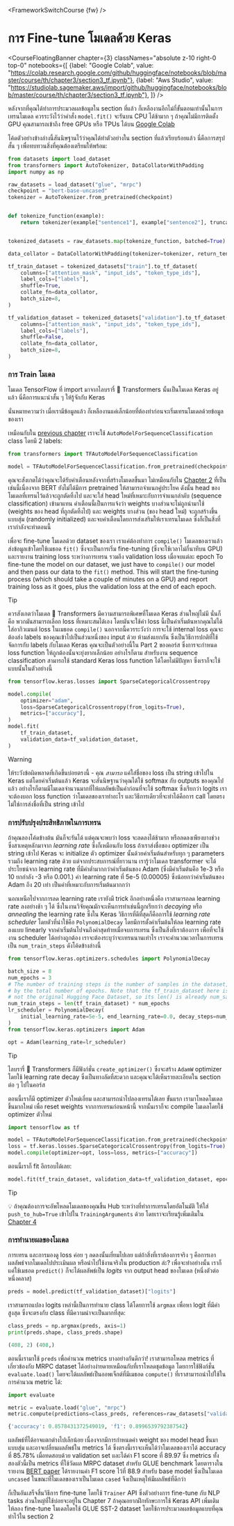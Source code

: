 <FrameworkSwitchCourse {fw} />

# การ Fine-tune โมเดลด้วย Keras

<CourseFloatingBanner chapter={3}
  classNames="absolute z-10 right-0 top-0"
  notebooks={[
    {label: "Google Colab", value: "https://colab.research.google.com/github/huggingface/notebooks/blob/master/course/th/chapter3/section3_tf.ipynb"},
    {label: "Aws Studio", value: "https://studiolab.sagemaker.aws/import/github/huggingface/notebooks/blob/master/course/th/chapter3/section3_tf.ipynb"},
]} />

หลังจากที่คุณได้ทำการประมวลผลข้อมูลใน section ที่แล้ว ก็เหลืองานอีกไม่กี่ขั้นตอนเท่านั้นในการเทรนโมเดล ควรระวังไว้ว่าคำสั่ง `model.fit()` จะรันบน CPU ได้ช้ามาก ๆ ถ้าคุณไม่มีการติดตั้ง GPU คุณสามารถเข้าถึง free GPUs หรือ TPUs ได้บน [Google Colab](https://colab.research.google.com/)

โค้ดตัวอย่างข้างล่างนี้สันนิษฐานไว้ว่าคุณได้ทำตัวอย่างใน section ที่แล้วเรียบร้อยแล้ว นี่คือการสรุปสั้น ๆ เพื่อทบทวนสิ่งที่คุณต้องเตรียมให้พร้อม:

```py
from datasets import load_dataset
from transformers import AutoTokenizer, DataCollatorWithPadding
import numpy as np

raw_datasets = load_dataset("glue", "mrpc")
checkpoint = "bert-base-uncased"
tokenizer = AutoTokenizer.from_pretrained(checkpoint)


def tokenize_function(example):
    return tokenizer(example["sentence1"], example["sentence2"], truncation=True)


tokenized_datasets = raw_datasets.map(tokenize_function, batched=True)

data_collator = DataCollatorWithPadding(tokenizer=tokenizer, return_tensors="tf")

tf_train_dataset = tokenized_datasets["train"].to_tf_dataset(
    columns=["attention_mask", "input_ids", "token_type_ids"],
    label_cols=["labels"],
    shuffle=True,
    collate_fn=data_collator,
    batch_size=8,
)

tf_validation_dataset = tokenized_datasets["validation"].to_tf_dataset(
    columns=["attention_mask", "input_ids", "token_type_ids"],
    label_cols=["labels"],
    shuffle=False,
    collate_fn=data_collator,
    batch_size=8,
)
```

### การ Train โมเดล

โมเดล TensorFlow ที่ import มาจากไลบรารี่ 🤗 Transformers นั้นเป็นโมเดล Keras อยู่แล้ว นี่คือการแนะนำสั้น ๆ ให้รู้จักกับ Keras

<Youtube id="rnTGBy2ax1c"/>

นั่นหมายความว่า เมื่อเรามีข้อมูลแล้ว ก็เหลืองานแค่เล็กน้อยที่ต้องทำก่อนจะเริ่มเทรนโมเดลด้วยข้อมูลของเรา

<Youtube id="AUozVp78dhk"/>

เหมือนกับใน [previous chapter](/course/chapter2) เราจะใช้ `AutoModelForSequenceClassification` class โดยมี 2 labels:

```py
from transformers import TFAutoModelForSequenceClassification

model = TFAutoModelForSequenceClassification.from_pretrained(checkpoint, num_labels=2)
```

คุณจะสังเกตได้ว่าคุณจะได้รับคำเตือนหลังจากที่สร้างโมเดลขึ้นมา ไม่เหมือนกับใน [Chapter 2](/course/chapter2) ที่เป็นเช่นนี้เนื่องจาก BERT ยังไม่ได้มีการ pretrained ให้สามารถจำแนกคู่ประโยค ดังนั้น head ของโมเดลที่เทรนไว้แล้วจะถูกตัดทิ้งไป และจะใส่ head ใหม่ที่เหมาะกับการจำแนกลำดับ (sequence classification) เข้ามาแทน คำเตือนนี้เป็นการแจ้งว่า weights บางส่วนจะไม่ถูกนำมาใช้ (weights ของ head ที่ถูกตัดทิ้งไป) และ weights บางส่วน (ของ head ใหม่) จะถูกสร้างขึ้นแบบสุ่ม (randomly initialized) และจบคำเตือนโดยการส่งเสริมให้เราเทรนโมเดล ซึ่งก็เป็นสิ่งที่เรากำลังจะทำตอนนี้

เพื่อจะ fine-tune โมเดลด้วย dataset ของเรา เราแค่ต้องทำการ `compile()` โมเดลของเราแล้วส่งข้อมูลเข้าโดยใช้เมธอด `fit()` ซึ่งจะเป็นการเริ่ม fine-tuning (ซึ่งจะใช้เวลาไม่กี่นาทีบน GPU) และรายงาน training loss ระหว่างการเทรน รวมถึง validation loss เมื่อจบแต่ละ epoch 
To fine-tune the model on our dataset, we just have to `compile()` our model and then pass our data to the `fit()` method. This will start the fine-tuning process (which should take a couple of minutes on a GPU) and report training loss as it goes, plus the validation loss at the end of each epoch.

> [!TIP]
> ควรสังเกตว่าโมเดล 🤗 Transformers มีความสามารถพิเศษที่โมเดล Keras ส่วนใหญ่ไม่มี นั่นก็คือ พวกมันสามารถเลือก loss ที่เหมาะสมได้เอง โดยมันจะใช้ค่า loss นี้เป็นค่าเริ่มต้นหากคุณไม่ได้ใส่อากิวเมนต์ loss ในเมธอด `compile()` นอกจากนี้ควรระวังว่า การจะใช้ internal loss คุณจะต้องส่ง labels ของคุณเข้าไปเป็นส่วนหนึ่งของ input ด้วย ห้ามส่งแยกกัน ซึ่งเป็นวิธีการปกติที่ใช้จัดการกับ labels กับโมเดล Keras คุณจะเป็นตัวอย่างนี้ใน Part 2 ของคอร์ส ซึ่งการจะกำหนด loss function ให้ถูกต้องนั้นจะยุ่งยากเล็กน้อย อย่างไรก็ตาม สำหรับงาน sequence classification สามารถใช้ standard Keras loss function ได้โดยไม่มีปัญหา ซึ่งเราก็จะใช้แบบนั้นในตัวอย่างนี้

```py
from tensorflow.keras.losses import SparseCategoricalCrossentropy

model.compile(
    optimizer="adam",
    loss=SparseCategoricalCrossentropy(from_logits=True),
    metrics=["accuracy"],
)
model.fit(
    tf_train_dataset,
    validation_data=tf_validation_dataset,
)
```

> [!WARNING]
> ให้ระวังข้อผิดพลาดที่เกิดขึ้นบ่อยตรงนี้ - คุณ *สามารถ* แค่ใส่ชื่อของ loss เป็น string เข้าไปใน Keras แต่โดยค่าเริ่มต้นแล้ว Keras จะสันนิษฐานว่าคุณได้ใช้ softmax กับ outputs ของคุณไปแล้ว อย่างไรก็ตามมีโมเดลจำนวนมากที่ให้ผลลัพธ์เป็นค่าก่อนที่จะใช้ softmax ซึ่งเรียกว่า logits เราจะต้องบอก loss function ว่าโมเดลของเราทำอะไร และวิธีการเดียวที่จะทำได้คือการ call โดยตรง ไม่ใช่การส่งชื่อที่เป็น string เข้าไป


### การปรับปรุงประสิทธิภาพในการเทรน

<Youtube id="cpzq6ESSM5c"/>

ถ้าคุณลองโค้ดข้างต้น มันก็จะรันได้ แต่คุณจะพบว่า loss จะลดลงได้ช้ามาก หรือลดลงเพียงบางช่วง ซึ่งสาเหตุหลักมาจาก *learning rate*
ซึ่งก็เหมือนกับ loss ถ้าเราส่งชื่อของ optimizer เป็น string เข้าไป Keras จะ initialize ตัว optimizer นั้นด้วยค่าเริ่มต้นสำหรับทุก ๆ parameters รวมถึง learning rate ด้วย
แต่จากประสบการณ์ที่ยาวนาน เรารู้ว่าโมเดล transformer จะได้ประโยชน์จาก learning rate ที่มีค่าต่ำมากกว่าค่าเริ่มต้นของ Adam (ซึ่งมีค่าเริ่มต้นคือ 1e-3 หรือ 10 ยกกำลัง -3 หรือ 0.001.)
ค่า learning rate ที่ 5e-5 (0.00005) ซึ่งน้อยกว่าค่าเริ่มต้นของ Adam ถึง 20 เท่า เป็นค่าที่เหมาะกับการเริ่มต้นมากกว่า

นอกเหนือไปจากการลด learning rate เรายังมี trick อีกอย่างหนึ่งคือ เราสามารถลด learning rate ลงอย่างช้า ๆ ได้ ซึ่งในงานวิจัยคุณมักจะเห็นการทำเช่นนี้ถูกเรียกว่า 
*decaying* หรือ *annealing* the learning rate ซึ่งใน Keras วิธีการที่ดีที่สุดก็คือการใช้ *learning rate scheduler* โดยตัวที่น่าใช้คือ
`PolynomialDecay` โดยมีการตั้งค่าเริ่มต้นให้ลด learning rate ลงแบบ linearly จากค่าเริ่มต้นไปจนถึงค่าสุดท้ายเมื่อจบการเทรน ซึ่งเป็นสิ่งที่เราต้องการ
เพื่อที่จะใช้งาน scheduler ได้อย่างถูกต้อง เราจะต้องระบุว่าจะเทรนนานเท่าไร เราจะคำนวณเวลาในการเทรนเป็น `num_train_steps` ดังโค้ดข้างล่างนี้

```py
from tensorflow.keras.optimizers.schedules import PolynomialDecay

batch_size = 8
num_epochs = 3
# The number of training steps is the number of samples in the dataset, divided by the batch size then multiplied
# by the total number of epochs. Note that the tf_train_dataset here is a batched tf.data.Dataset,
# not the original Hugging Face Dataset, so its len() is already num_samples // batch_size.
num_train_steps = len(tf_train_dataset) * num_epochs
lr_scheduler = PolynomialDecay(
    initial_learning_rate=5e-5, end_learning_rate=0.0, decay_steps=num_train_steps
)
from tensorflow.keras.optimizers import Adam

opt = Adam(learning_rate=lr_scheduler)
```

> [!TIP]
> ไลบรารี่ 🤗 Transformers ก็มีฟังก์ชั่น `create_optimizer()` ซึ่งจะสร้าง `AdamW` optimizer โดยใช้ learning rate decay ซึ่งเป็นทางลัดที่สะดวก และคุณจะได้เห็นรายละเอียดใน section ต่อ ๆ ไปในคอร์ส

ตอนนี้เราก็มี optimizer ตัวใหม่เอี่ยม และสามารถนำไปลองเทรนได้เลย ขั้นแรก เรามาโหลดโมเดลขึ้นมากใหม่ เพื่อ reset weights จากการเทรนก่อนหน้านี้ จากนั้นเราก็จะ compile โมเดลโดยใช้ optimizer ตัวใหม่

```py
import tensorflow as tf

model = TFAutoModelForSequenceClassification.from_pretrained(checkpoint, num_labels=2)
loss = tf.keras.losses.SparseCategoricalCrossentropy(from_logits=True)
model.compile(optimizer=opt, loss=loss, metrics=["accuracy"])
```

ตอนนี้เราก็ fit อีกรอบได้เลย:

```py
model.fit(tf_train_dataset, validation_data=tf_validation_dataset, epochs=3)
```

> [!TIP]
> 💡 ถ้าคุณต้องการจะอัพโหลดโมเดลของคุณขึ้น Hub ระหว่างที่ทำการเทรนโดยอัตโนมัติ ให้ใส่ `push_to_hub=True` เข้าไปใน `TrainingArguments` ด้วย โดยเราจะเรียนรู้เพิ่มเติมใน [Chapter 4](/course/chapter4/3)

### การทำนายผลของโมเดล

<Youtube id="nx10eh4CoOs"/>


การเทรน และการมองดู loss ค่อย ๆ ลดลงนั้นเยี่ยมไปเลย แต่ถ้าสิ่งที่เราต้องการจริง ๆ คือการเอาผลลัพธ์จากโมเดลไปประเมินผล หรือนำไปใช้งานจริงใน production ล่ะ? เพื่อจะทำอย่างนั้น เราก็แค่ใช้เมธอด `predict()` ก็จะได้ผลลัพธ์เป็น *logits* จาก output head ของโมเดล (หนึ่งตัวต่อหนึ่งคลาส)

```py
preds = model.predict(tf_validation_dataset)["logits"]
```

เราสามารถแปลง logits เหล่านี้เป็นการทำนาย class ได้โดยการใช้ `argmax` เพื่อหา logit ที่มีค่าสูงสุด ซึ่งจะตรงกับ class ที่มีความน่าจะเป็นมากที่สุด:

```py
class_preds = np.argmax(preds, axis=1)
print(preds.shape, class_preds.shape)
```

```python out
(408, 2) (408,)
```

ตอนนี้เรามาใช้ `preds` เพื่อคำนวณ metrics บางอย่างกันดีกว่า! เราสามารถโหลด metrics ที่เกี่ยวข้องกับ MRPC dataset ได้อย่างง่ายดายเหมือนกับที่เราโหลดชุดข้อมูล โดยการใช้ฟังก์ชั่น `evaluate.load()` โดยจะได้ผลลัพธ์เป็นออพเจ็กต์ที่มีเมธอด `compute()` ที่เราสามารถนำไปใช้ในการคำนวณ metric ได้:

```py
import evaluate

metric = evaluate.load("glue", "mrpc")
metric.compute(predictions=class_preds, references=raw_datasets["validation"]["label"])
```

```python out
{'accuracy': 0.8578431372549019, 'f1': 0.8996539792387542}
```

ผลลัพธ์ที่ได้อาจแตกต่างไปเล็กน้อย เนื่องจากมีการกำหนดค่า weight ของ model head ขึ้นมาแบบสุ่ม และอาจเปลี่ยนผลลัพธ์ใน metrics ได้ ซึ่งตรงนี้เราจะเห็นได้ว่าโมเดลของเราได้ accuracy ที่ 85.78% เมื่อทดสอบด้วย validation set และได้ค่า F1 score ที่ 89.97 ซึ่ง metrics ทั้งสองตัวนี้เป็น metrics ที่ใช้วัดผล MRPC dataset สำหรับ GLUE benchmark โดยตารางในรายงาน [BERT paper](https://arxiv.org/pdf/1810.04805.pdf) ได้รายงานค่า F1 score ไว้ที่ 88.9 สำหรับ base model ซึ่งเป็นโมเดล `uncased` ในขณะที่โมเดลของเราเป็นโมเดล `cased` จึงเป็นเหตุให้มีผลลัพธ์ที่ดีกว่า

ก็เป็นอันเสร็จสิ้นวิธีการ fine-tune โดยใช้ `Trainer` API ซึ่งตัวอย่างการ fine-tune กับ NLP tasks ส่วนใหญ่ที่ใช้บ่อยจะอยู่ใน Chapter 7 ถ้าคุณอยากฝึกทักษะการใช้ Keras API เพิ่มเติม ให้ลอง fine-tune โมเดลโดยใช้ GLUE SST-2 dataset โดยใช้การประมวลผลข้อมูลแบบที่คุณทำไว้ใน section 2
